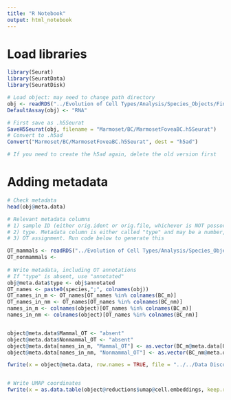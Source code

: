 ```yaml
---
title: "R Notebook"
output: html_notebook
---
```


# Load libraries
```r
library(Seurat)
library(SeuratData)
library(SeuratDisk)
```

```r
# Load object: may need to change path directory
obj <- readRDS("../Evolution of Cell Types/Analysis/Species_Objects/Final Objects/BCs/MarmosetFovea_BC_int_v1.rds")
DefaultAssay(obj) <- "RNA"

# First save as .h5Seurat
SaveH5Seurat(obj, filename = "Marmoset/BC/MarmosetFoveaBC.h5Seurat")
# Convert to .h5ad
Convert("Marmoset/BC/MarmosetFoveaBC.h5Seurat", dest = "h5ad")

# If you need to create the h5ad again, delete the old version first

```

# Adding metadata
```r
# Check metadata
head(obj@meta.data)
```



```r
# Relevant metadata columns 
# 1) sample ID (either orig.ident or orig.file, whichever is NOT possorted_genome_bam_XXXXX)
# 2) type. Metadata column is either called "type" and may be a number, or "annotated" which usually is a string
# 3) OT assignment. Run code below to generate this

OT_mammals <- readRDS("../Evolution of Cell Types/Analysis/Species_Objects/Final Objects/OTs/BC_types_mammals_v5.rds")
OT_nonmammals <- 
  
# Write metadata, including OT annotations
# If "type" is absent, use "annotated"
obj@meta.data$type <- obj$annotated
OT_names <- paste0(species,";", colnames(obj))
OT_names_in_m <- OT_names[OT_names %in% colnames(BC_m)]
OT_names_in_nm <- OT_names[OT_names %in% colnames(BC_nm)]
names_in_m <- colnames(object)[OT_names %in% colnames(BC_m)]
names_in_nm <- colnames(object)[OT_names %in% colnames(BC_nm)]


object@meta.data$Mammal_OT <- "absent"
object@meta.data$Nonmammal_OT <- "absent"
object@meta.data[names_in_m, "Mammal_OT"] <- as.vector(BC_m@meta.data[OT_names_in_m, "NOG"])
object@meta.data[names_in_nm, "Nonmammal_OT"] <- as.vector(BC_nm@meta.data[OT_names_in_nm, "NOG"])

fwrite(x = object@meta.data, row.names = TRUE, file = "../../Data Discovery Program/Marmoset/BC/MarmosetFovea_BC_metadata.csv")


# Write UMAP coordinates
fwrite(x = as.data.table(object@reductions$umap@cell.embeddings, keep.rownames = T), row.names = FALSE, file = "../../Data Discovery Program/Marmoset/BC/MarmosetFovea_BC_UMAP.csv")
```

